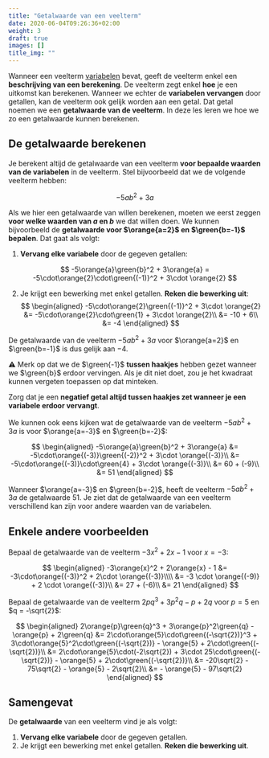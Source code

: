 ```yaml
---
title: "Getalwaarde van een veelterm"
date: 2020-06-04T09:26:36+02:00
weight: 3
draft: true
images: []
title_img: ""
---
```


Wanneer een veelterm [variabelen](../eentermen/variabelen) bevat, geeft de veelterm enkel een **beschrijving van een berekening**. De veelterm zegt enkel **hoe** je een uitkomst kan berekenen. Wanneer we echter de **variabelen vervangen** door getallen, kan de veelterm ook gelijk worden aan een getal. Dat getal noemen we een **getalwaarde van de veelterm**. In deze les leren we hoe we zo een getalwaarde kunnen berekenen.

## De getalwaarde berekenen

Je berekent altijd de getalwaarde van een veelterm **voor bepaalde waarden van de variabelen** in de veelterm. Stel bijvoorbeeld dat we de volgende veelterm hebben:


$$
-5ab^2 + 3a
$$


Als we hier een getalwaarde van willen berekenen, moeten we eerst zeggen **voor welke waarden van $a$ en $b$** we dat willen doen. We kunnen bijvoorbeeld de **getalwaarde voor $\orange{a=2}$ en $\green{b=-1}$ bepalen**.
Dat gaat als volgt:

1. **Vervang elke variabele** door de gegeven getallen:
   
$$
-5\orange{a}\green{b}^2 + 3\orange{a} = -5\cdot\orange{2}\cdot\green{(-1)}^2 + 3\cdot \orange{2} 
$$

2. Je krijgt een bewerking met enkel getallen. **Reken die bewerking uit**:
$$
\begin{aligned}
   -5\cdot\orange{2}\green{(-1)}^2 + 3\cdot \orange{2} &= -5\cdot\orange{2}\cdot\green{1} + 3\cdot \orange{2}\\
    &= -10 + 6\\
    &= -4
\end{aligned}
$$

De getalwaarde van de veelterm $-5ab^2 + 3a$ voor $\orange{a=2}$ en $\green{b=-1}$ is dus gelijk aan $-4$.

<Attention title="Negatieve getallen tussen haakjes zetten">

⚠️ Merk op dat we de $\green{-1}$ **tussen haakjes** hebben gezet wanneer we
$\green{b}$ erdoor vervingen. Als je dit niet doet, zou je het kwadraat kunnen
vergeten toepassen op dat minteken.

Zorg dat je een **negatief getal altijd tussen haakjes zet wanneer je een
variabele erdoor vervangt**.

</Attention>

We kunnen ook eens kijken wat de getalwaarde van de veelterm $-5ab^2 + 3a$ is voor $\orange{a=-3}$ en $\green{b=-2}$:

$$
\begin{aligned}
-5\orange{a}\green{b}^2 + 3\orange{a} &= -5\cdot\orange{(-3)}\green{(-2)}^2 + 3\cdot \orange{(-3)}\\
&= -5\cdot\orange{(-3)}\cdot\green{4} + 3\cdot \orange{(-3)}\\
 &= 60 + (-9)\\
 &= 51
\end{aligned}
$$

Wanneer $\orange{a=-3}$ en $\green{b=-2}$, heeft de veelterm $-5ab^2 + 3a$ de
getalwaarde $51$. Je ziet dat de getalwaarde van een veelterm verschillend kan
zijn voor andere waarden van de variabelen.

## Enkele andere voorbeelden

Bepaal de getalwaarde van de veelterm $-3x^2 + 2x - 1$ voor $x = -3$:

$$
\begin{aligned}
-3\orange{x}^2 + 2\orange{x} - 1 &= -3\cdot\orange{(-3)}^2 + 2\cdot \orange{(-3)}\\\\
&= -3 \cdot \orange{(-9)} + 2 \cdot \orange{(-3)}\\
 &= 27 + (-6)\\
 &= 21
\end{aligned}
$$

Bepaal de getalwaarde van de veelterm $2pq^3 + 3p^2q - p + 2q$ voor $p = 5$ en
$q = -\sqrt{2}$:

$$
\begin{aligned}
2\orange{p}\green{q}^3 + 3\orange{p}^2\green{q} - \orange{p} + 2\green{q} &=
2\cdot\orange{5}\cdot\green{(-\sqrt{2})}^3 + 3\cdot\orange{5}^2\cdot\green{(-\sqrt{2})} - \orange{5} + 2\cdot\green{(-\sqrt{2})}\\
 &= 2\cdot\orange{5}\cdot(-2\sqrt{2}) + 3\cdot 25\cdot\green{(-\sqrt{2})} - \orange{5} + 2\cdot\green{(-\sqrt{2})}\\
 &= -20\sqrt{2} - 75\sqrt{2} - \orange{5} - 2\sqrt{2}\\
 &= - \orange{5} - 97\sqrt{2}
\end{aligned}
$$

## Samengevat

<Attention title="Getalwaarde van een veelterm">

De **getalwaarde** van een veelterm vind je als volgt:

1. **Vervang elke variabele** door de gegeven getallen.
2. Je krijgt een bewerking met enkel getallen. **Reken die bewerking uit**.

</Attention>
